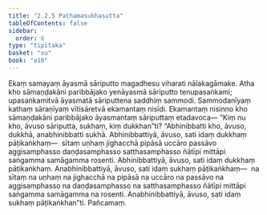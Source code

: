 ```yaml
---
title: "2.2.5 Paṭhamasukhasutta"
tableOfContents: false
sidebar:
  order: 6
type: "tipitaka"
basket: "su"
book: "a10"
---
```



<DynamicBreadcrumb />

<Division number="65" book="a10">

<Paragraph number="470" book="a10">
Ekaṃ samayaṃ āyasmā sāriputto magadhesu viharati nālakagāmake. Atha kho sāmaṇḍakāni paribbājako yenāyasmā sāriputto tenupasaṅkami; upasaṅkamitvā āyasmatā sāriputtena saddhiṃ sammodi. Sammodanīyaṃ kathaṃ sāraṇīyaṃ vītisāretvā ekamantaṃ nisīdi. Ekamantaṃ nisinno kho sāmaṇḍakāni paribbājako āyasmantaṃ sāriputtaṃ etadavoca—
</Paragraph>

<Paragraph number="471" book="a10">
“Kiṃ nu kho, āvuso sāriputta, sukhaṃ, kiṃ dukkhan”ti? “Abhinibbatti kho, āvuso, dukkhā, anabhinibbatti sukhā. Abhinibbattiyā, āvuso, sati idaṃ dukkhaṃ pāṭikaṅkhaṃ—  sītaṃ uṇhaṃ jighacchā pipāsā uccāro passāvo aggisamphasso daṇḍasamphasso satthasamphasso ñātīpi mittāpi saṅgamma samāgamma rosenti. Abhinibbattiyā, āvuso, sati idaṃ dukkhaṃ pāṭikaṅkhaṃ. Anabhinibbattiyā, āvuso, sati idaṃ sukhaṃ pāṭikaṅkhaṃ—  na sītaṃ na uṇhaṃ na jighacchā na pipāsā na uccāro na passāvo na aggisamphasso na daṇḍasamphasso na satthasamphasso ñātīpi mittāpi saṅgamma samāgamma na rosenti. Anabhinibbattiyā, āvuso, sati idaṃ sukhaṃ pāṭikaṅkhan”ti.

</Paragraph>
</Division>

<Paragraph number="472" type="center" book="a10">
Pañcamaṃ.
</Paragraph>